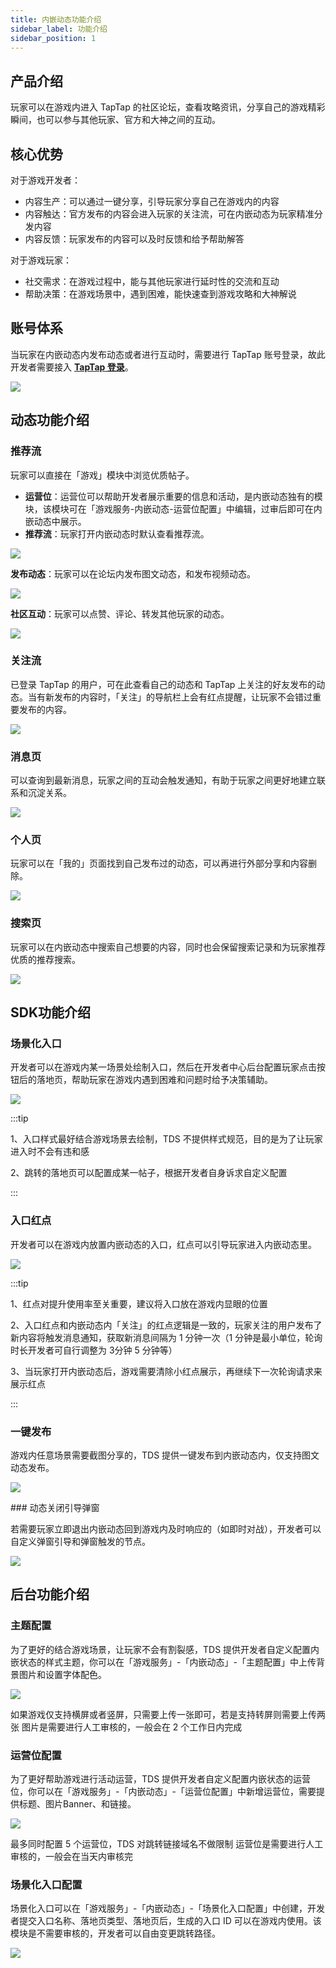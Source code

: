 ```yaml
---
title: 内嵌动态功能介绍
sidebar_label: 功能介绍
sidebar_position: 1
---
```


## 产品介绍

玩家可以在游戏内进入 TapTap 的社区论坛，查看攻略资讯，分享自己的游戏精彩瞬间，也可以参与其他玩家、官方和大神之间的互动。


## 核心优势

对于游戏开发者：

- 内容生产：可以通过一键分享，引导玩家分享自己在游戏内的内容
- 内容触达：官方发布的内容会进入玩家的关注流，可在内嵌动态为玩家精准分发内容
- 内容反馈：玩家发布的内容可以及时反馈和给予帮助解答


对于游戏玩家：

- 社交需求：在游戏过程中，能与其他玩家进行延时性的交流和互动
- 帮助决策：在游戏场景中，遇到困难，能快速查到游戏攻略和大神解说


## 账号体系

当玩家在内嵌动态内发布动态或者进行互动时，需要进行 TapTap 账号登录，故此开发者需要接入 **[TapTap 登录](/sdk/taptap-login/features/)**。

![](/img/embedded-moments/login.png)

## 动态功能介绍


### 推荐流


玩家可以直接在「游戏」模块中浏览优质帖子。

- **运营位**：运营位可以帮助开发者展示重要的信息和活动，是内嵌动态独有的模块，该模块可在「游戏服务-内嵌动态-运营位配置」中编辑，过审后即可在内嵌动态中展示。
- **推荐流**：玩家打开内嵌动态时默认查看推荐流。

![](/img/embedded-moments/Games.png)

**发布动态**：玩家可以在论坛内发布图文动态，和发布视频动态。

![](/img/embedded-moments/take_post.png)


**社区互动**：玩家可以点赞、评论、转发其他玩家的动态。

![](/img/embedded-moments/reply.png)


### 关注流

已登录 TapTap 的用户，可在此查看自己的动态和 TapTap 上关注的好友发布的动态。当有新发布的内容时，「关注」的导航栏上会有红点提醒，让玩家不会错过重要发布的内容。

![](/img/embedded-moments/Following.png)


### 消息页

可以查询到最新消息，玩家之间的互动会触发通知，有助于玩家之间更好地建立联系和沉淀关系。

![](/img/embedded-moments/Notification.png)

### 个人页

玩家可以在「我的」页面找到自己发布过的动态，可以再进行外部分享和内容删除。

![](/img/embedded-moments/Me-global.png)

### 搜索页


玩家可以在内嵌动态中搜索自己想要的内容，同时也会保留搜索记录和为玩家推荐优质的推荐搜索。


![](/img/embedded-moments/search.png)


## SDK功能介绍


### 场景化入口

开发者可以在游戏内某一场景处绘制入口，然后在开发者中心后台配置玩家点击按钮后的落地页，帮助玩家在游戏内遇到困难和问题时给予决策辅助。

![](/img/embedded-moments/FlashPartyHeroGuide.png)

:::tip

1、入口样式最好结合游戏场景去绘制，TDS 不提供样式规范，目的是为了让玩家进入时不会有违和感

2、跳转的落地页可以配置成某一帖子，根据开发者自身诉求自定义配置

:::



### 入口红点


开发者可以在游戏内放置内嵌动态的入口，红点可以引导玩家进入内嵌动态里。

![](/img/embedded-moments/Badges.png)

:::tip

1、红点对提升使用率至关重要，建议将入口放在游戏内显眼的位置

2、入口红点和内嵌动态内「关注」的红点逻辑是一致的，玩家关注的用户发布了新内容将触发消息通知，获取新消息间隔为 1 分钟一次（1 分钟是最小单位，轮询时长开发者可自行调整为 3分钟 5 分钟等）

3、当玩家打开内嵌动态后，游戏需要清除小红点展示，再继续下一次轮询请求来展示红点

:::


### 一键发布

游戏内任意场景需要截图分享的，TDS 提供一键发布到内嵌动态内，仅支持图文动态发布。

![](/img/embedded-moments/share_data.gif)



### 动态关闭引导弹窗


若需要玩家立即退出内嵌动态回到游戏内及时响应的（如即时对战），开发者可以自定义弹窗引导和弹窗触发的节点。

![](/img/embedded-moments/ClosingEmbeddedMoments.png)



## 后台功能介绍


### 主题配置

为了更好的结合游戏场景，让玩家不会有割裂感，TDS 提供开发者自定义配置内嵌状态的样式主题，你可以在「游戏服务」-「内嵌动态」-「主题配置」中上传背景图片和设置字体配色。

![](/img/embedded-moments/ThemeConfiguration.png)

如果游戏仅支持横屏或者竖屏，只需要上传一张即可，若是支持转屏则需要上传两张
图片是需要进行人工审核的，一般会在 2 个工作日内完成


### 运营位配置

为了更好帮助游戏进行活动运营，TDS 提供开发者自定义配置内嵌状态的运营位，你可以在「游戏服务」-「内嵌动态」-「运营位配置」中新增运营位，需要提供标题、图片Banner、和链接。

![](/img/embedded-moments/BannerConfiguration.png)

最多同时配置 5 个运营位，TDS 对跳转链接域名不做限制
运营位是需要进行人工审核的，一般会在当天内审核完


### 场景化入口配置

场景化入口可以在「游戏服务」-「内嵌动态」-「场景化入口配置」中创建，开发者提交入口名称、落地页类型、落地页后，生成的入口 ID 可以在游戏内使用。该模块是不需要审核的，开发者可以自由变更跳转路径。

![](/img/embedded-moments/Scenario-BasedPortalConfiguration.png)

